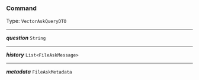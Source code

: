 


### Command

Type: `VectorAskQueryDTO`

---

***question*** `String`

---

***history*** `List<FileAskMessage>`

---

***metadata*** `FileAskMetadata`
